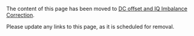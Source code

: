 The content of this page has been moved to [[DC offset and IQ Imbalance Correction]]. 

Please update any links to this page, as it is scheduled for removal.